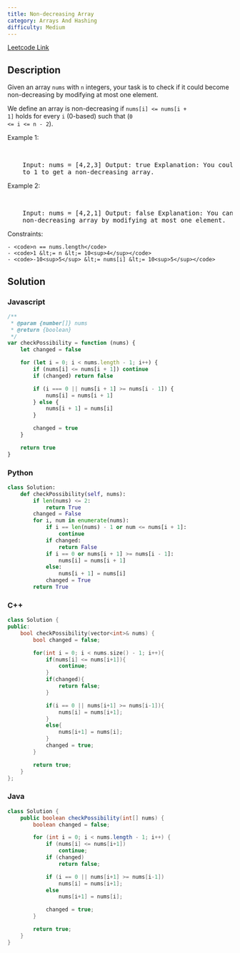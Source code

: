 ```yaml
---
title: Non-decreasing Array
category: Arrays And Hashing
difficulty: Medium
---
```


<Callout>

[Leetcode Link](https://leetcode.com/problems/non-decreasing-array)

</Callout>

## Description

Given an array <code>nums</code> with <code>n</code> integers, your task is to check if it could become non-decreasing by modifying at most one element.

We define an array is non-decreasing if <code>nums[i] &lt;= nums[i + 1]</code> holds for every <code>i</code> (0-based) such that (<code>0 &lt;= i &lt;= n - 2</code>).

Example 1:

<br />

<pre className="overflow-x-auto">
	Input: nums = [4,2,3] Output: true Explanation: You could modify the first 4
	to 1 to get a non-decreasing array.
</pre>

Example 2:

<br />

<pre className="overflow-x-auto">
	Input: nums = [4,2,1] Output: false Explanation: You cannot get a
	non-decreasing array by modifying at most one element.
</pre>

Constraints:

    - <code>n == nums.length</code>
    - <code>1 &lt;= n &lt;= 10<sup>4</sup></code>
    - <code>-10<sup>5</sup> &lt;= nums[i] &lt;= 10<sup>5</sup></code>

## Solution

### Javascript

```javascript
/**
 * @param {number[]} nums
 * @return {boolean}
 */
var checkPossibility = function (nums) {
	let changed = false

	for (let i = 0; i < nums.length - 1; i++) {
		if (nums[i] <= nums[i + 1]) continue
		if (changed) return false

		if (i === 0 || nums[i + 1] >= nums[i - 1]) {
			nums[i] = nums[i + 1]
		} else {
			nums[i + 1] = nums[i]
		}

		changed = true
	}

	return true
}
```

### Python

```python
class Solution:
    def checkPossibility(self, nums):
        if len(nums) <= 2:
            return True
        changed = False
        for i, num in enumerate(nums):
            if i == len(nums) - 1 or num <= nums[i + 1]:
                continue
            if changed:
                return False
            if i == 0 or nums[i + 1] >= nums[i - 1]:
                nums[i] = nums[i + 1]
            else:
                nums[i + 1] = nums[i]
            changed = True
        return True

```

### C++

```cpp
class Solution {
public:
    bool checkPossibility(vector<int>& nums) {
        bool changed = false;

        for(int i = 0; i < nums.size() - 1; i++){
            if(nums[i] <= nums[i+1]){
                continue;
            }
            if(changed){
                return false;
            }

            if(i == 0 || nums[i+1] >= nums[i-1]){
                nums[i] = nums[i+1];
            }
            else{
                nums[i+1] = nums[i];
            }
            changed = true;
        }

        return true;
    }
};

```

### Java

```java
class Solution {
    public boolean checkPossibility(int[] nums) {
        boolean changed = false;

        for (int i = 0; i < nums.length - 1; i++) {
            if (nums[i] <= nums[i+1])
                continue;
            if (changed)
                return false;

            if (i == 0 || nums[i+1] >= nums[i-1])
                nums[i] = nums[i+1];
            else
                nums[i+1] = nums[i];

            changed = true;
        }

        return true;
    }
}
```
